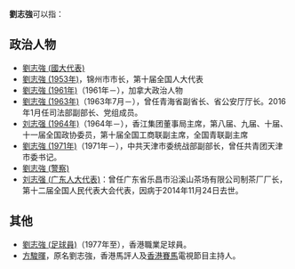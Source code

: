 '''劉志強'''可以指：
== 政治人物 ==
* [[劉志強_(國大代表)|劉志強 (國大代表)]]
* [[劉志強_(1953年)|劉志強 (1953年)]]，锦州市市长，第十届全国人大代表
* [[劉志強_(1961年)|劉志強 (1961年)]]（1961年－），加拿大政治人物
* [[劉志強_(1963年)|劉志強 (1963年)]]（1963年7月－），曾任青海省副省长、省公安厅厅长。2016年1月任司法部副部长、党组成员。
* [[刘志强_(1964年)|刘志强 (1964年)]]（1964年－），香江集团董事局主席，第八届、九届、十届、十一届全国政协委员，第十届全国工商联副主席，全国青联副主席
* [[劉志強_(1971年)|劉志強 (1971年)]]（1971年－），中共天津市委统战部副部长，曾任共青团天津市委书记。
* [[劉志強_(警察)|劉志強 (警察)]]
*[[刘志强_(广东人大代表)|刘志强 (广东人大代表)]]：曾任广东省乐昌市沿溪山茶场有限公司制茶厂厂长，第十二届全国人民代表大会代表，因病于2014年11月24日去世。

== 其他 ==
* [[劉志強_(足球員)|劉志強 (足球員)]]（1977年至），香港職業足球員。
* [[方駿暉|方駿暉]]，原名劉志強，香港馬評人及[[香港賽馬|香港賽馬]]電視節目主持人。
{{disambig|Z|cat=三字劉姓人名消歧義}}
